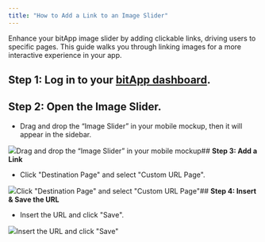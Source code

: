 ```yaml
---
title: "How to Add a Link to an Image Slider"
---
```


Enhance your bitApp image slider by adding clickable links, driving users to specific pages. This guide walks you through linking images for a more interactive experience in your app.

## **Step 1:** Log in to your [bitApp dashboard](https://app.bitbybit.studio/bitapp/design).

## **Step 2: Open the Image Slider.**

* Drag and drop the “Image Slider” in your mobile mockup, then it will appear in the sidebar.  
  


![](https://cdn.prod.website-files.com/659655f5b20d395a5c69efcf/66d9518ccccdd89eef52a07c_AD_4nXfVNx_ijjGiA7O_skIHUQbuztJW6kS_PBmkWEXJ841UX7Kl6I1ffUzVWGbY0BBLgaCAPEjRABmWnl0w9La8kaCKyHIcjCIo5zLVspRXEmSVeIHll78KVjETAC5wxDQeLP5SrdYw3lMByFkg1of157iGLy9Y.png)Drag and drop the “Image Slider” in your mobile mockup## **Step 3: Add a Link**

* Click "Destination Page" and select "Custom URL Page".  


![](https://cdn.prod.website-files.com/659655f5b20d395a5c69efcf/66f235c93ddda8c3c982837e_AD_4nXdO0ozFOWVgxC73qAVr5e-oUGEgn_oBMM882okBtaIssX7NN-WOfQ6EUpjEmG6Z_yD6ghRT4txIiUqu5KEMtVmnIxgyx7LDdPjYXXtiQ0XueYBbulyBZtqabD_yLpdHNz7INt2BqydkonMjsHYbTnhGtKcE.png)Click "Destination Page" and select "Custom URL Page"## **Step 4: Insert & Save the URL**

* Insert the URL and click "Save".  


![](https://cdn.prod.website-files.com/659655f5b20d395a5c69efcf/66f235c94d7fc91fbbf3fb90_AD_4nXe2_iwTKcdm1XMf2sjEXtsoOMRPeIuKci07z6JGFmm1ENJvsdVtu8Kzf4BQUj5G9si9222MLQ1p7YfKbqy_kHRPAJZwBlGXc_Dy0VHTvuNonilIYZbHdS-a2evBHNaE7tq_lRifwUsDwZ75jEOss2ZU6Es.png)Insert the URL and click "Save"
